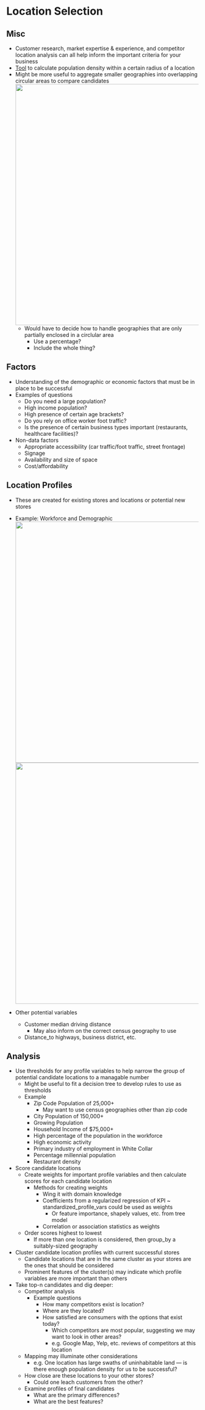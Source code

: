 # Location Selection {#sec-locsel .unnumbered}

## Misc {#sec-locsel-misc .unnumbered}

-   Customer research, market expertise & experience, and competitor location analysis can all help inform the important criteria for your business
-   [Tool](https://www.jordanbean.com/example-work#populationestimator) to calculate population density within a certain radius of a location
-   Might be more useful to aggregate smaller geographies into overlapping circular areas to compare candidates\
    ![](./_resources/Location_Selection.resources/1-iT14nGkyxpTDKrzXieHUpg.png){.lightbox width="632"}
    -   Would have to decide how to handle geographies that are only partially enclosed in a circlular area
        -   Use a percentage?
        -   Include the whole thing?

## Factors {#sec-locsel-fact .unnumbered}

-   Understanding of the demographic or economic factors that must be in place to be successful
-   Examples of questions
    -   Do you need a large population?
    -   High income population?
    -   High presence of certain age brackets?
    -   Do you rely on office worker foot traffic?
    -   Is the presence of certain business types important (restaurants, healthcare facilities)?
-   Non-data factors
    -   Appropriate accessibility (car traffic/foot traffic, street frontage)
    -   Signage
    -   Availability and size of space
    -   Cost/affordability

## Location Profiles {#sec-locsel-locprof .unnumbered}

-   These are created for existing stores and locations or potential new stores

-   [Example]{.ribbon-highlight}: Workforce and Demographic ![](./_resources/Location_Selection.resources/1-u7KtEJ5Gbi-zaDd5dwRlhQ.png){.lightbox width="632"}\
    ![](./_resources/Location_Selection.resources/1-KAR-xT1uxjSvNfxvpPBdiQ.png){.lightbox width="632"}

-   Other potential variables

    -   Customer median driving distance
        -   May also inform on the correct census geography to use
    -   Distance_to highways, business district, etc.

## Analysis {#sec-locsel-anal .unnumbered}

-   Use thresholds for any profile variables to help narrow the group of potential candidate locations to a managable number
    -   Might be useful to fit a decision tree to develop rules to use as thresholds
    -   [Example]{.ribbon-highlight}
        -   Zip Code Population of 25,000+
            -   May want to use census geographies other than zip code
        -   City Population of 150,000+
        -   Growing Population
        -   Household Income of \$75,000+
        -   High percentage of the population in the workforce
        -   High economic activity
        -   Primary industry of employment in White Collar
        -   Percentage millennial population
        -   Restaurant density
-   Score candidate locations
    -   Create weights for important profile variables and then calculate scores for each candidate location
        -   Methods for creating weights
            -   Wing it with domain knowledge
            -   Coefficients from a regularized regression of KPI \~ standardized_profile_vars could be used as weights
                -   Or feature importance, shapely values, etc. from tree model
            -   Correlation or association statistics as weights
    -   Order scores highest to lowest
        -   If more than one location is considered, then group_by a suitably-sized geography
-   Cluster candidate location profiles with current successful stores
    -   Candidate locations that are in the same cluster as your stores are the ones that should be considered
    -   Prominent features of the cluster(s) may indicate which profile variables are more important than others
-   Take top-n candidates and dig deeper:
    -   Competitor analysis
        -   Example questions
            -   How many competitors exist is location?
            -   Where are they located?
            -   How satisfied are consumers with the options that exist today?
                -   Which competitors are most popular, suggesting we may want to look in other areas?
                -   e.g. Google Map, Yelp, etc. reviews of competitors at this location
    -   Mapping may illuminate other considerations
        -   e.g. One location has large swaths of uninhabitable land --- is there enough population density for us to be successful?
    -   How close are these locations to your other stores?
        -   Could one leach customers from the other?
    -   Examine profiles of final candidates
        -   What are the primary differences?
        -   What are the best features?
